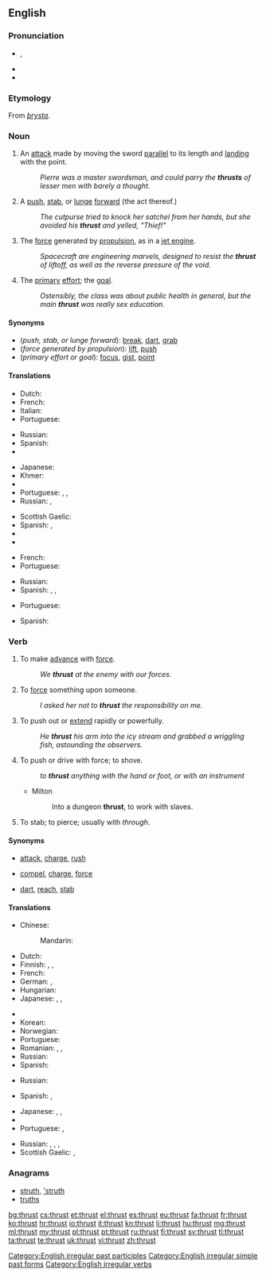 {{wikipedia|dab=Thrust (disambiguation)|Thrust}}
==English==

===Pronunciation===
* {{IPA|/θɹʌst/}}, {{X-SAMPA|/Tr\Vst/}}
* {{audio|En-us-thrust.ogg|Audio (US)}}
* {{rhymes|ʌst}}

===Etymology===
From {{etyl|non|en}} ''[[þrysta]]''.

===Noun===
{{en-noun}}

# {{context|fencing|lang=en}} An [[attack]] made by moving the sword [[parallel]] to its length and [[land]]ing with the point.
#: ''Pierre was a master swordsman, and could parry the '''thrusts''' of lesser men with barely a thought.''
# A [[push]], [[stab]], or [[lunge]] [[forward]] (the act thereof.)
#: ''The cutpurse tried to knock her satchel from her hands, but she avoided his '''thrust''' and yelled, "Thief!"''
# The [[force]] generated by [[propulsion]], as in a [[jet engine]].
#: ''Spacecraft are engineering marvels, designed to resist the '''thrust''' of liftoff, as well as the reverse pressure of the void.''
# {{context|figuratively|lang=en}} The [[primary]] [[effort]]; the [[goal]].
#: ''Ostensibly, the class was about public health in general, but the main '''thrust''' was really sex education.''

====Synonyms====
* (''push, stab, or lunge forward''): [[break]], [[dart]], [[grab]]
* (''force generated by propulsion''): [[lift]], [[push]]
* (''primary effort or goal''): [[focus]], [[gist]], [[point]]

====Translations====
{{trans-top|an attack with a sword}}
* Dutch: {{t+|nl|steek|m}}
* French: {{t+|fr|estocade|f}}
* Italian: {{t|it|stoccata}}
* Portuguese: {{t|pt|estocada|f}}
{{trans-mid}}
* Russian: {{t+|ru|укол|m|tr=ukól}}
* Spanish: {{t+|es|estocada|f}}
* {{trreq|sv}}
{{trans-bottom}}

{{trans-top|a lunge forward}}
* Japanese: {{t|ja|突き|tr=tsuki}}
* Khmer: {{t|km|ដំណើរហក់|tr=dɑm naəhɑk|sc=Khmr}}
* {{trreq|ko}}
* Portuguese: {{t+|pt|impulso|m}}, {{t+|pt|ímpeto|m}}, {{t+|pt|ataque|m}}
* Russian: {{t+|ru|выпад|m|tr=výpad}}, {{t+|ru|удар|m|tr=udár}}
{{trans-mid}}
* Scottish Gaelic: {{t|gd|sparradh|m}}
* Spanish: {{t+|es|empuje|m}}, {{t+|es|envión|m}}
* {{trreq|sv}}
* {{trreq|vo}}
{{trans-bottom}}

{{trans-top|force due to propulsion}}
* French: {{t+|fr|poussée}}
* Portuguese: {{t+|pt|impulso|m}}
{{trans-mid}}
* Russian: {{t+|ru|тяга|f|tr=tjága}}
* Spanish: {{t+|es|empuje|m}}, {{t+|es|envión|m}}, {{t+|es|impulso|m}}
{{trans-bottom}}

{{trans-top|(figurative) primary effort}}
* Portuguese: {{t+|pt|ênfase|f}}
{{trans-mid}}
* Spanish: {{t+|es|énfasis|m}}
{{trans-bottom}}

===Verb===
{{en-verb|thrusts|thrusting|'''thrust''' or '''[[thrusted]]'''}}

# {{context|intransitive|lang=en}} To make [[advance]] with [[force#Noun|force]].
#: ''We '''thrust''' at the enemy with our forces.''
# {{context|transitive|lang=en}} To [[force#Verb|force]] something upon someone.
#: ''I asked her not to '''thrust''' the responsibility on me.''
# {{context|transitive|lang=en}} To push out or [[extend]] rapidly or powerfully.
#: ''He '''thrust''' his arm into the icy stream and grabbed a wriggling fish, astounding the observers.''
# To push or drive with force; to shove.
#: ''to '''thrust''' anything with the hand or foot, or with an instrument''
#* Milton
#*: Into a dungeon '''thrust''', to work with slaves.
# To stab; to pierce; usually with ''through''.

====Synonyms====
* {{sense|advance with force}} [[attack]], [[charge]], [[rush]]
* {{sense|force upon someone}} [[compel]], [[charge]], [[force]]
* {{sense|push out or extend rapidly and powerfully}} [[dart]], [[reach]], [[stab]]

====Translations====
{{trans-top|make an advance with force}}
* Chinese:
*: Mandarin: {{t+|cmn|推力|tr=tuīlì|sc=Hani}}
* Dutch: {{t|nl|vooruitstuwen}}
* Finnish: {{t+|fi|työntää}}, {{t|fi|sysätä}}, {{t+|fi|iskeä}}
* French: {{t+|fr|propulser}}
* German: {{t+|de|schieben}}, {{t+|de|stoßen}}
* Hungarian: {{t+|hu|taszít}}
* Japanese: {{t+|ja|押す|tr=おす, osu|sc=Jpan}}, {{t+|ja|突く|tr=つく, tsuku|sc=Jpan}}, {{t+|ja|刺す|tr=さす, sasu|sc=Jpan}}
{{trans-mid}}
* {{trreq|km}}
* Korean: {{t+|ko|돌격|tr=dolgyeok-hada|alt=돌격하다}}
* Norwegian: {{t|no|støt}}
* Portuguese: {{t+|pt|empurrar}}
* Romanian: {{t+|ro|împinge}}, {{t+|ro|buși}}, {{t+|ro|împunge}}
* Russian: {{t+|ru|наступать|tr=nastupátʹ}} {{impf}}
* Spanish: {{t|es|propulsar}}
{{trans-bottom}}

{{trans-top|force something upon someone}}
* Russian: {{t+|ru|навязывать|tr=navjázyvatʹ}} {{impf}}
{{trans-mid}}
* Spanish: {{t+|es|asestar}}, {{t+|es|forzar}}
{{trans-bottom}}

{{trans-top|push out or extend rapidly or powerfully}}
* Japanese: {{t+|ja|押す|tr=おす, osu|sc=Jpan}}, {{t+|ja|突く|tr=つく, tsuku|sc=Jpan}}, {{t+|ja|刺す|tr=さす, sasu|sc=Jpan}}
* {{trreq|km}}
* Portuguese: {{t+|pt|esticar}}, {{t+|pt|estender}}
{{trans-mid}}
* Russian: {{t+|ru|пихать|tr=pixátʹ|sc=Cyrl}} {{impf}}, {{t+|ru|пихнуть|tr=pixnútʹ|sc=Cyrl}} {{pf.}}, {{t+|ru|толкать|tr=tolkátʹ|sc=Cyrl}} {{impf}}, {{t+|ru|толкнуть|tr=tolknútʹ|sc=Cyrl}} {{pf.}}
* Scottish Gaelic: {{t|gd|stob}}, {{t|gd|buail}}
{{trans-bottom}}

===Anagrams===
* [[struth#English|struth]], [['struth#English|'struth]]
* [[truths#English|truths]]

[[Category:English irregular past participles]]
[[Category:English irregular simple past forms]]
[[Category:English irregular verbs]]

[[bg:thrust]]
[[cs:thrust]]
[[et:thrust]]
[[el:thrust]]
[[es:thrust]]
[[eu:thrust]]
[[fa:thrust]]
[[fr:thrust]]
[[ko:thrust]]
[[hr:thrust]]
[[io:thrust]]
[[it:thrust]]
[[kn:thrust]]
[[li:thrust]]
[[hu:thrust]]
[[mg:thrust]]
[[ml:thrust]]
[[my:thrust]]
[[pl:thrust]]
[[pt:thrust]]
[[ru:thrust]]
[[fi:thrust]]
[[sv:thrust]]
[[tl:thrust]]
[[ta:thrust]]
[[te:thrust]]
[[uk:thrust]]
[[vi:thrust]]
[[zh:thrust]]